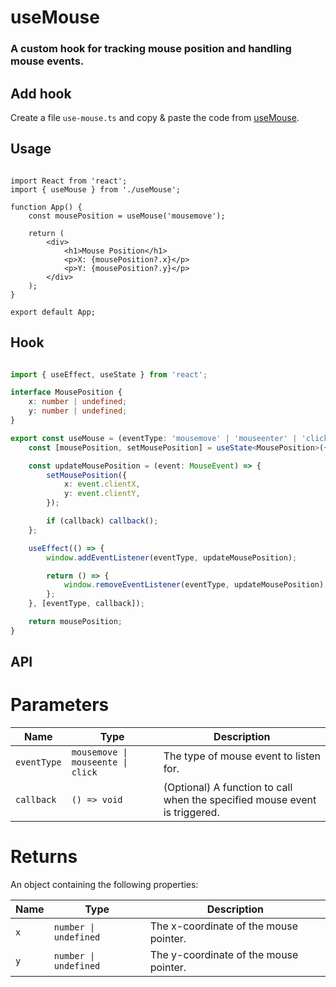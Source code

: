 # useMouse

<h3 className="mt-4 text-xl font-normal text-gray-400">A custom hook for tracking mouse position and handling mouse events.</h3>

## Add hook

Create a file `use-mouse.ts` and copy & paste the code from [useMouse](/hooks/use-mouse#hook).

## Usage

```tsx {3,6} copy

import React from 'react';
import { useMouse } from './useMouse';

function App() {
    const mousePosition = useMouse('mousemove');

    return (
        <div>
            <h1>Mouse Position</h1>
            <p>X: {mousePosition?.x}</p>
            <p>Y: {mousePosition?.y}</p>
        </div>
    );
}

export default App;

```

## Hook

```ts copy

import { useEffect, useState } from 'react';

interface MousePosition {
    x: number | undefined;
    y: number | undefined;
}

export const useMouse = (eventType: 'mousemove' | 'mouseenter' | 'click', callback?: () => void): MousePosition => {
    const [mousePosition, setMousePosition] = useState<MousePosition>({ x: undefined, y: undefined });

    const updateMousePosition = (event: MouseEvent) => {
        setMousePosition({
            x: event.clientX,
            y: event.clientY,
        });

        if (callback) callback();
    };

    useEffect(() => {
        window.addEventListener(eventType, updateMousePosition);

        return () => {
            window.removeEventListener(eventType, updateMousePosition);
        };
    }, [eventType, callback]);

    return mousePosition;
}


```

## API

<h1 className='text-xl font-medium mt-6'>Parameters</h1>

| Name       | Type                                         | Description                                                                 |
| ---------- | -------------------------------------------- | --------------------------------------------------------------------------- |
| `eventType`| `mousemove \| mouseente \| click`                           | The type of mouse event to listen for.                                      |
| `callback` | `() => void`                                  | (Optional) A function to call when the specified mouse event is triggered.  |

<h1 className='text-xl font-medium mt-6'>Returns</h1>

An object containing the following properties:

| Name | Type                | Description                                      |
| ---- | ------------------- | ------------------------------------------------ |
| `x`  | `number \| undefined` | The x-coordinate of the mouse pointer.           |
| `y`  | `number \| undefined` | The y-coordinate of the mouse pointer.           |

